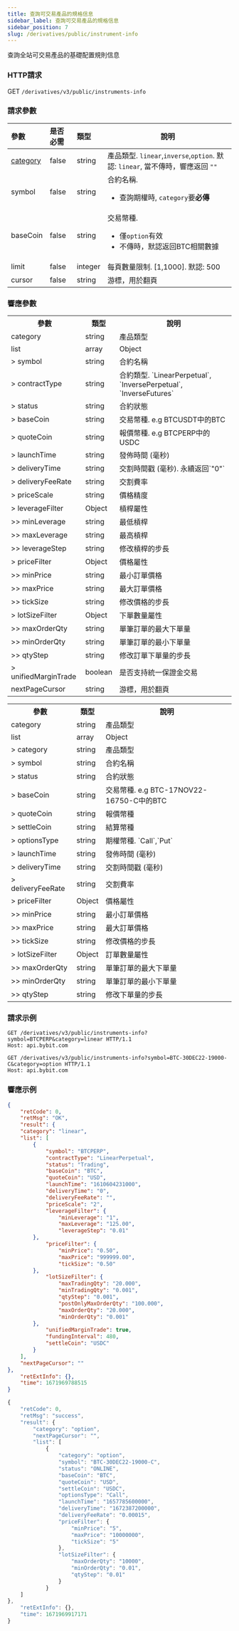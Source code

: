 ```yaml
---
title: 查詢可交易產品的規格信息
sidebar_label: 查詢可交易產品的規格信息
sidebar_position: 7
slug: /derivatives/public/instrument-info
---
```


查詢全站可交易產品的基礎配置規則信息


### HTTP請求
GET `/derivatives/v3/public/instruments-info`

### 請求參數
| 參數 | 是否必需 | 類型 | 說明|
|:----- |:-------|:-----|------ |
|[category](../enum#category) |false |string |產品類型. `linear`,`inverse`,`option`. 默認: `linear`, 當不傳時，響應返回 `""`|
|symbol |false |string |合約名稱. <ul><li>查詢期權時, `category`要**必傳**</li></ul>|
|baseCoin |false |string |交易幣種. <ul><li>僅`option`有效</li><li>不傳時，默認返回BTC相關數據</li></ul>|
|limit |false |integer |每頁數量限制. [1,1000]. 默認: 500|
|cursor |false |string |游標，用於翻頁|

### 響應參數
<Tabs>
<TabItem value="future" label="Linear|Inverse" default>
    <table border="0.8">
        <tr>
            <th>參數</th><th>類型</th><th>說明</th>
        </tr>
        <tr>
            <td>category</td><td>string</td><td>產品類型</td>
        </tr>
        <tr>
            <td>list</td><td>array</td><td>Object</td>
        </tr>
        <tr>
            <td>> symbol</td><td>string</td><td>合約名稱 </td>
        </tr>
        <tr>
            <td>> contractType</td><td>string</td><td>合約類型. `LinearPerpetual`, `InversePerpetual`, `InverseFutures`</td>
        </tr>
        <tr>
            <td>> status</td><td>string</td><td>合約狀態 </td>
        </tr>
        <tr>
            <td>> baseCoin</td><td>string</td><td>交易幣種. e.g BTCUSDT中的BTC</td>
        </tr>
        <tr>
            <td>> quoteCoin</td><td>string</td><td>報價幣種. e.g BTCPERP中的USDC</td>
        </tr>
        <tr>
            <td>> launchTime</td><td>string</td><td>發佈時間 (毫秒) </td>
        </tr>
        <tr>
            <td>> deliveryTime</td><td>string</td><td>交割時間戳 (毫秒). 永續返回`"0"` </td>
        </tr>
        <tr>
            <td>> deliveryFeeRate</td><td>string</td><td>交割費率 </td>
        </tr>
        <tr>
            <td>> priceScale</td><td>string</td><td>價格精度</td>
        </tr>
        <tr>
            <td>> leverageFilter</td><td>Object</td><td>槓桿屬性 </td>
        </tr>
        <tr>
            <td>>> minLeverage</td><td>string</td><td>最低槓桿 </td>
        </tr>
        <tr>
            <td>>> maxLeverage</td><td>string</td><td>最高槓桿 </td>
        </tr>
        <tr>
            <td>>> leverageStep</td><td>string</td><td>修改槓桿的步長 </td>
        </tr>
        <tr>
            <td>> priceFilter</td><td>Object</td><td>價格屬性 </td>
        </tr>
        <tr>
            <td>>> minPrice</td><td>string</td><td>最小訂單價格</td>
        </tr>
        <tr>
            <td>>> maxPrice</td><td>string</td><td>最大訂單價格</td>
        </tr>
        <tr>
            <td>>> tickSize</td><td>string</td><td>修改價格的步長</td>
        </tr>
        <tr>
            <td>> lotSizeFilter</td><td>Object</td><td>下單數量屬性 </td>
        </tr>
        <tr>
            <td>>> maxOrderQty</td><td>string</td><td>單筆訂單的最大下單量 </td>
        </tr>
        <tr>
            <td>>> minOrderQty</td><td>string</td><td>單筆訂單的最小下單量 </td>
        </tr>
        <tr>
            <td>>> qtyStep</td><td>string</td><td>修改訂單下單量的步長 </td>
        </tr>
        <tr>
            <td>> unifiedMarginTrade</td><td>boolean</td><td>是否支持統一保證金交易 </td>
        </tr>
        <tr>
            <td>nextPageCursor</td><td>string</td><td>游標，用於翻頁</td>
        </tr>
    </table>
</TabItem>


<TabItem value="option" label="option">
    <table border="0.8">
        <tr>
            <th>參數</th><th>類型</th><th>說明</th>
        </tr>
        <tr>
            <td>category</td><td>string</td><td>產品類型</td>
        </tr>
        <tr>
            <td>list</td><td>array</td><td>Object</td>
        </tr>
        <tr>
            <td>> category</td><td>string</td><td>產品類型 </td>
        </tr>
        <tr>
            <td>> symbol</td><td>string</td><td>合約名稱 </td>
        </tr>
        <tr>
            <td>> status</td><td>string</td><td>合約狀態 </td>
        </tr>
        <tr>
            <td>> baseCoin</td><td>string</td><td>交易幣種. e.g BTC-17NOV22-16750-C中的BTC </td>
        </tr>
        <tr>
            <td>> quoteCoin</td><td>string</td><td>報價幣種 </td>
        </tr>
        <tr>
            <td>> settleCoin</td><td>string</td><td>結算幣種 </td>
        </tr>
        <tr>
            <td>> optionsType</td><td>string</td><td>期權幣種. `Call`,`Put` </td>
        </tr>
        <tr>
            <td>> launchTime</td><td>string</td><td>發佈時間 (毫秒) </td>
        </tr>
        <tr>
            <td>> deliveryTime</td><td>string</td><td>交割時間戳 (毫秒) </td>
        </tr>
        <tr>
            <td>> deliveryFeeRate</td><td>string</td><td>交割費率 </td>
        </tr>
        <tr>
            <td>> priceFilter</td><td>Object</td><td>價格屬性 </td>
        </tr>
        <tr>
            <td>>> minPrice</td><td>string</td><td>最小訂單價格</td>
        </tr>
        <tr>
            <td>>> maxPrice</td><td>string</td><td>最大訂單價格</td>
        </tr>
        <tr>
            <td>>> tickSize</td><td>string</td><td>修改價格的步長</td>
        </tr>
        <tr>
            <td>> lotSizeFilter</td><td>Object</td><td>訂單數量屬性 </td>
        </tr>
        <tr>
            <td>>> maxOrderQty</td><td>string</td><td>單筆訂單的最大下單量 </td>
        </tr>
        <tr>
            <td>>> minOrderQty</td><td>string</td><td>單筆訂單的最小下單量 </td>
        </tr>
        <tr>
            <td>>> qtyStep</td><td>string</td><td>修改下單量的步長 </td>
        </tr>
    </table>
</TabItem>
</Tabs>

### 請求示例

<Tabs>
<TabItem value="console" label="linear">

```http
GET /derivatives/v3/public/instruments-info?symbol=BTCPERP&category=linear HTTP/1.1
Host: api.bybit.com
```

</TabItem>

<TabItem value="console-option" label="option">

```http
GET /derivatives/v3/public/instruments-info?symbol=BTC-30DEC22-19000-C&category=option HTTP/1.1
Host: api.bybit.com
```

</TabItem>
</Tabs>

### 響應示例

<Tabs>
<TabItem value="js linear" label="js linear">

```json
{
    "retCode": 0,
    "retMsg": "OK",
    "result": {
    "category": "linear",
    "list": [
        {
            "symbol": "BTCPERP",
            "contractType": "LinearPerpetual",
            "status": "Trading",
            "baseCoin": "BTC",
            "quoteCoin": "USD",
            "launchTime": "1610604231000",
            "deliveryTime": "0",
            "deliveryFeeRate": "",
            "priceScale": "2",
            "leverageFilter": {
                "minLeverage": "1",
                "maxLeverage": "125.00",
                "leverageStep": "0.01"
        },
            "priceFilter": {
                "minPrice": "0.50",
                "maxPrice": "999999.00",
                "tickSize": "0.50"
        },
            "lotSizeFilter": {
                "maxTradingQty": "20.000",
                "minTradingQty": "0.001",
                "qtyStep": "0.001",
                "postOnlyMaxOrderQty": "100.000",
                "maxOrderQty": "20.000",
                "minOrderQty": "0.001"
        },
            "unifiedMarginTrade": true,
            "fundingInterval": 480,
            "settleCoin": "USDC"
        }
    ],
    "nextPageCursor": ""
},
    "retExtInfo": {},
    "time": 1671969788515
}
```

</TabItem>
<TabItem value="js option" label="js option">

```javascript
{
    "retCode": 0,
    "retMsg": "success",
    "result": {
        "category": "option",
        "nextPageCursor": "",
        "list": [
            {
                "category": "option",
                "symbol": "BTC-30DEC22-19000-C",
                "status": "ONLINE",
                "baseCoin": "BTC",
                "quoteCoin": "USD",
                "settleCoin": "USDC",
                "optionsType": "Call",
                "launchTime": "1657785600000",
                "deliveryTime": "1672387200000",
                "deliveryFeeRate": "0.00015",
                "priceFilter": {
                    "minPrice": "5",
                    "maxPrice": "10000000",
                    "tickSize": "5"
                },
                "lotSizeFilter": {
                    "maxOrderQty": "10000",
                    "minOrderQty": "0.01",
                    "qtyStep": "0.01"
                }
            }
    ]
},
    "retExtInfo": {},
    "time": 1671969917171
}
```
</TabItem>
</Tabs>

